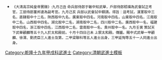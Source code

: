{{Navbox
|name = 乾隆十九年甲戌科武殿試金榜
|title = 乾隆十九年（[[1754年]]）甲戌科武殿試金榜
|titlestyle = background-color:#FFD700;
|image =
|style = width:100%;text-align:center; 
|groupstyle = text-align:center; background-color:#FFD700;
|liststyle = text-align:center;
|state = {{{state<includeonly>|collapsed</includeonly>}}}
|group1 = 第一甲<br>賜武進士及第<br>共3名
|list1 = '''[[顧麟|顧　麟]]''' - '''[[徐渭 (武進士)|徐　渭]]''' - '''[[劉虎臣]]'''

|group2 = 第二甲<br>賜武進士出身<br>共5名
|list2 = [[梁聯科]] - 囗囗囗 - 囗囗囗 - 囗囗囗 - 囗囗囗

|group3 = 第三甲<br>賜同武進士出身<br>共51名
|list3 = [[延恂|延　恂]] - 囗囗囗 - 囗囗囗 - 囗囗囗 - 囗囗囗 - 囗囗囗 - 囗囗囗 - 囗囗囗 - 囗囗囗 - 囗囗囗<br>囗囗囗 - 囗囗囗 - 囗囗囗 - 囗囗囗 - 囗囗囗 - 囗囗囗 - 囗囗囗 - 囗囗囗 - 囗囗囗 - 囗囗囗<br>囗囗囗 - 囗囗囗 - 囗囗囗 - 囗囗囗 - 囗囗囗 - 囗囗囗 - 囗囗囗 - 囗囗囗 - 囗囗囗 - 囗囗囗<br>囗囗囗 - 囗囗囗 - 囗囗囗 - 囗囗囗 - 囗囗囗 - 囗囗囗 - 囗囗囗 - 囗囗囗 - 囗囗囗 - 囗囗囗<br>囗囗囗 - 囗囗囗 - 囗囗囗 - 囗囗囗 - 囗囗囗 - 囗囗囗 - 囗囗囗 - 囗囗囗 - 囗囗囗 - 囗囗囗<br>囗囗囗<br>名次不詳：<br>[[三格|三　格]] - [[徐世琳]] - [[金王謨]] - [[楊定謀]]

|belowstyle = text-align: center; background-color:#FFD700;
|below='''前一科：[[Template:乾隆十七年壬申恩科武殿試金榜|乾隆十七年壬申恩科]]　'''·'''　後一科：[[Template:乾隆二十二年丁丑科武殿試金榜|乾隆二十二年丁丑科]]'''<br>'''同科進士：[[Template:乾隆十九年甲戌科殿試金榜|乾隆十九年甲戌文科]]'''
}}
[[Category:乾隆十九年甲戌科武進士]]
<noinclude>
[[Category:乾隆十九年甲戌科武進士| ]][[Category:清朝武進士模板]]
*<small>《大清高宗純皇帝實錄》:九月己丑    命兵部侍郎于敏中知武舉，戶部侍郎嵇璜為武會試正考官，工部侍郎董邦達為副考官。九月己亥    兵部以武會試中額請。得旨：這考試，漢軍取中三名，直隸取中十二名，陝西取中九名，廣東取中四名，河南取中四名，山東取中四名，江南取中二名，山西取中四名，湖北取中二名，湖南取中二名，四川取中二名，廣西取中一名，福建取中四名，浙江取中四名，江西取中二名，雲南取中一名，貴州取中一名。九月壬寅    策試天下武舉顧麟等五十九人於太和殿前。十月十四日己未    上禦太和殿。傳臚。賜中式武舉一甲顧麟、徐渭、劉虎臣三人進士及第，二甲梁聯科等五人進士出身，三甲延恂等五十一人同進士出身。</small></noinclude>
